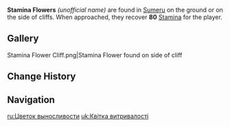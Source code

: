 {{Terminology Infobox
|image  = Stamina Flower.png
|type   = Exploration
|region = Sumeru
}}
'''Stamina Flowers''' ''(unofficial name)'' are found in [[Sumeru]] on the ground or on the side of cliffs. When approached, they recover '''80''' [[Stamina]] for the player.

==Gallery==
<gallery>
Stamina Flower Cliff.png|Stamina Flower found on side of cliff
</gallery>

==Change History==
{{Change History|3.0}}

==Navigation==
{{Exploration Navbox|Sumeru}}

[[ru:Цветок выносливости]]
[[uk:Квітка витривалості]]